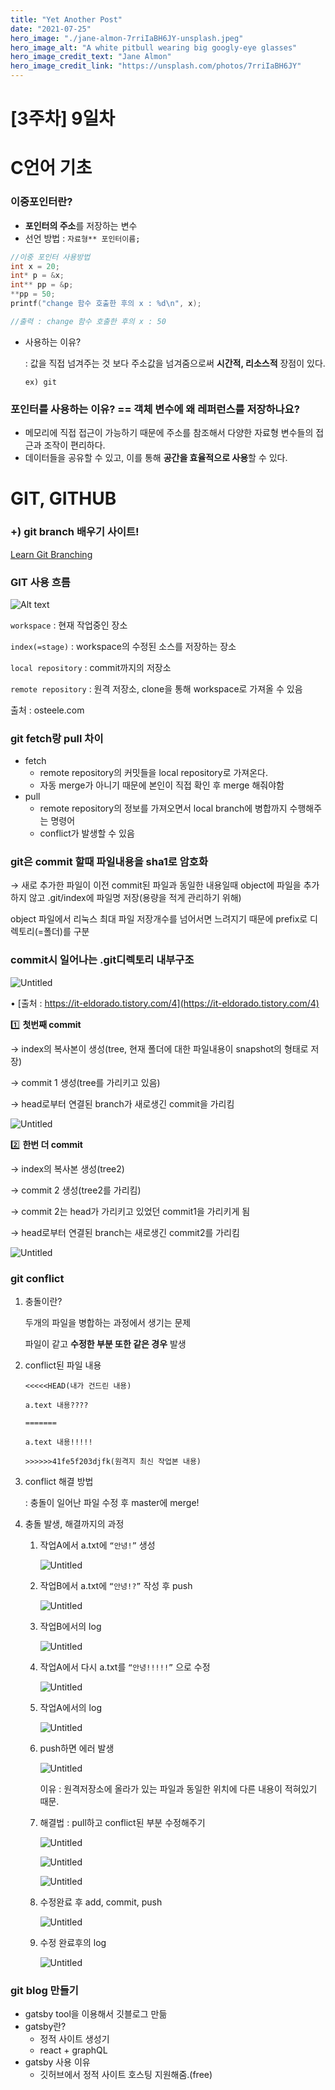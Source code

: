 ```yaml
---
title: "Yet Another Post"
date: "2021-07-25"
hero_image: "./jane-almon-7rriIaBH6JY-unsplash.jpeg"
hero_image_alt: "A white pitbull wearing big googly-eye glasses"
hero_image_credit_text: "Jane Almon"
hero_image_credit_link: "https://unsplash.com/photos/7rriIaBH6JY"
---
```


# [3주차] 9일차

# C언어 기초

### 이중포인터란?

- **포인터의 주소**를 저장하는 변수
- 선언 방법 : `자료형** 포인터이름;`

```c
//이중 포인터 사용방법
int x = 20;
int* p = &x;
int** pp = &p;
**pp = 50;
printf("change 함수 호출한 후의 x : %d\n", x);

//출력 : change 함수 호출한 후의 x : 50
```

- 사용하는 이유?
    
    : 값을 직접 넘겨주는 것 보다 주소값을 넘겨줌으로써 **시간적, 리소스적** 장점이 있다.
    
      ex) git
    

### 포인터를 사용하는 이유? == 객체 변수에 왜 레퍼런스를 저장하나요?

- 메모리에 직접 접근이 가능하기 때문에 주소를 참조해서 다양한 자료형 변수들의 접근과 조작이 편리하다.
- 데이터들을 공유할 수 있고, 이를 통해 **공간을 효율적으로 사용**할 수 있다.

# GIT, GITHUB

### +) git branch 배우기 사이트!

[Learn Git Branching](https://learngitbranching.js.org/?locale=ko)

### GIT 사용 흐름

![Alt text](../src/images/day9-1.png)

`workspace` : 현재 작업중인 장소

`index(=stage)` : workspace의 수정된 소스를 저장하는 장소

`local repository` : commit까지의 저장소

`remote repository` : 원격 저장소,  clone을 통해 workspace로 가져올 수 있음

출처 : osteele.com

### git fetch랑 pull 차이

- fetch
    - remote repository의 커밋들을 local repository로 가져온다.
    - 자동 merge가 아니기 때문에 본인이 직접 확인 후 merge 해줘야함
- pull
    - remote repository의 정보를 가져오면서 local branch에 병합까지 수행해주는 명령어
    - conflict가 발생할 수 있음

### git은 commit 할때 파일내용을 sha1로 암호화

→ 새로 추가한 파일이 이전 commit된 파일과 동일한 내용일때 object에 파일을 추가하지 않고 .git/index에 파일명 저장(용량을 적게 관리하기 위해)

object 파일에서 리눅스 최대 파일 저장개수를 넘어서면 느려지기 때문에 prefix로 디렉토리(=폴더)를 구분

### commit시 일어나는 .git디렉토리 내부구조

![Untitled](%5B3%E1%84%8C%E1%85%AE%E1%84%8E%E1%85%A1%5D%209%E1%84%8B%E1%85%B5%E1%86%AF%E1%84%8E%E1%85%A1%2045fc225a04ae437da171311549d267a5/Untitled%201.png)

• [출처 : https://it-eldorado.tistory.com/4](https://it-eldorado.tistory.com/4)

1️⃣ **첫번째 commit**

→ index의 복사본이 생성(tree, 현재 폴더에 대한 파일내용이 snapshot의 형태로 저장) 

→ commit 1 생성(tree를 가리키고 있음)

→ head로부터 연결된 branch가 새로생긴 commit을 가리킴

![Untitled](%5B3%E1%84%8C%E1%85%AE%E1%84%8E%E1%85%A1%5D%209%E1%84%8B%E1%85%B5%E1%86%AF%E1%84%8E%E1%85%A1%2045fc225a04ae437da171311549d267a5/Untitled%202.png)

2️⃣ **한번 더 commit**

→ index의 복사본 생성(tree2)

→ commit 2 생성(tree2를 가리킴)

→ commit 2는 head가 가리키고 있었던 commit1을 가리키게 됨

→ head로부터 연결된 branch는 새로생긴 commit2를 가리킴

![Untitled](%5B3%E1%84%8C%E1%85%AE%E1%84%8E%E1%85%A1%5D%209%E1%84%8B%E1%85%B5%E1%86%AF%E1%84%8E%E1%85%A1%2045fc225a04ae437da171311549d267a5/Untitled%203.png)

### git conflict

1. 충돌이란?
    
    두개의 파일을 병합하는 과정에서 생기는 문제
    
    파일이 같고 **수정한 부분 또한 같은 경우** 발생
    
2. conflict된 파일 내용
    
    ```
    <<<<<HEAD(내가 건드린 내용)
    
    a.text 내용????
    
    =======
    
    a.text 내용!!!!!
    
    >>>>>>41fe5f203djfk(원격지 최신 작업본 내용)
    ```
    

1. conflict 해결 방법
    
    : 충돌이 일어난 파일 수정 후 master에 merge!
    
2. 충돌 발생, 해결까지의 과정
    1.  작업A에서 a.txt에 `“안녕!”` 생성
        
        ![Untitled](%5B3%E1%84%8C%E1%85%AE%E1%84%8E%E1%85%A1%5D%209%E1%84%8B%E1%85%B5%E1%86%AF%E1%84%8E%E1%85%A1%2045fc225a04ae437da171311549d267a5/Untitled%204.png)
        
    2. 작업B에서 a.txt에 `“안녕!?”` 작성 후 push
        
        ![Untitled](%5B3%E1%84%8C%E1%85%AE%E1%84%8E%E1%85%A1%5D%209%E1%84%8B%E1%85%B5%E1%86%AF%E1%84%8E%E1%85%A1%2045fc225a04ae437da171311549d267a5/Untitled%205.png)
        
    3. 작업B에서의 log
        
        ![Untitled](%5B3%E1%84%8C%E1%85%AE%E1%84%8E%E1%85%A1%5D%209%E1%84%8B%E1%85%B5%E1%86%AF%E1%84%8E%E1%85%A1%2045fc225a04ae437da171311549d267a5/Untitled%206.png)
        
    4. 작업A에서 다시 a.txt를 `“안녕!!!!!”` 으로 수정
        
        ![Untitled](%5B3%E1%84%8C%E1%85%AE%E1%84%8E%E1%85%A1%5D%209%E1%84%8B%E1%85%B5%E1%86%AF%E1%84%8E%E1%85%A1%2045fc225a04ae437da171311549d267a5/Untitled%207.png)
        
    5. 작업A에서의 log
        
        ![Untitled](%5B3%E1%84%8C%E1%85%AE%E1%84%8E%E1%85%A1%5D%209%E1%84%8B%E1%85%B5%E1%86%AF%E1%84%8E%E1%85%A1%2045fc225a04ae437da171311549d267a5/Untitled%208.png)
        
    6. push하면 에러 발생
        
        ![Untitled](%5B3%E1%84%8C%E1%85%AE%E1%84%8E%E1%85%A1%5D%209%E1%84%8B%E1%85%B5%E1%86%AF%E1%84%8E%E1%85%A1%2045fc225a04ae437da171311549d267a5/Untitled%209.png)
        
        이유 : 원격저장소에 올라가 있는 파일과 동일한 위치에 다른 내용이 적혀있기 때문. 
        
    7. 해결법 : pull하고 conflict된 부분 수정해주기
        
        ![Untitled](%5B3%E1%84%8C%E1%85%AE%E1%84%8E%E1%85%A1%5D%209%E1%84%8B%E1%85%B5%E1%86%AF%E1%84%8E%E1%85%A1%2045fc225a04ae437da171311549d267a5/Untitled%2010.png)
        
        ![Untitled](%5B3%E1%84%8C%E1%85%AE%E1%84%8E%E1%85%A1%5D%209%E1%84%8B%E1%85%B5%E1%86%AF%E1%84%8E%E1%85%A1%2045fc225a04ae437da171311549d267a5/Untitled%2011.png)
        
        ![Untitled](%5B3%E1%84%8C%E1%85%AE%E1%84%8E%E1%85%A1%5D%209%E1%84%8B%E1%85%B5%E1%86%AF%E1%84%8E%E1%85%A1%2045fc225a04ae437da171311549d267a5/Untitled%2012.png)
        
    8. 수정완료 후 add, commit, push
        
        ![Untitled](%5B3%E1%84%8C%E1%85%AE%E1%84%8E%E1%85%A1%5D%209%E1%84%8B%E1%85%B5%E1%86%AF%E1%84%8E%E1%85%A1%2045fc225a04ae437da171311549d267a5/Untitled%2013.png)
        
    9. 수정 완료후의 log
        
        ![Untitled](%5B3%E1%84%8C%E1%85%AE%E1%84%8E%E1%85%A1%5D%209%E1%84%8B%E1%85%B5%E1%86%AF%E1%84%8E%E1%85%A1%2045fc225a04ae437da171311549d267a5/Untitled%2014.png)
        
    

### git blog 만들기

- gatsby tool을 이용해서 깃블로그 만듦
- gatsby란?
    - 정적 사이트 생성기
    - react + graphQL
- gatsby 사용 이유
    - 깃허브에서 정적 사이트 호스팅 지원해줌.(free)